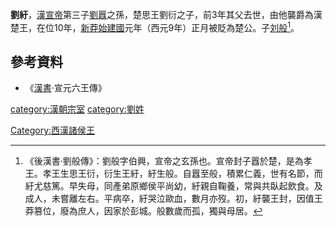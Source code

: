 {{no footnotes|time=2016-02-28T05:15:11+00:00}}
'''劉紆'''，[[漢宣帝|漢宣帝]]第三子[[劉囂|劉囂]]之孫，楚思王劉衍之子，前3年其父去世，由他襲爵為漢楚王，在位10年，[[新莽|新莽]][[始建國|始建國]]元年（西元9年）正月被貶為楚公。子[[刘般|刘般]]<ref>《後漢書·劉般傳》：劉般字伯興，宣帝之玄孫也。宣帝封子囂於楚，是為孝王。孝王生思王衍，衍生王紆，紆生般。自囂至般，積累仁義，世有名節，而紆尤慈篤。早失母，同產弟原鄉侯平尚幼，紆親自鞠養，常與共臥起飲食。及成人，未嘗離左右。平病卒，紆哭泣歐血，數月亦歿。初，紆襲王封，因值王莽篡位，廢為庶人，因家於彭城。般數歲而孤，獨與母居。</ref>。

==參考資料==
*《[[漢書|漢書]]·宣元六王傳》

{{start box}}
{{s-hou|楚王世系|前？年|？月？日|？年|？月？日|漢宣帝世系}}
{{s-roy}}
{{s-before|父：楚思王[[劉衍_(楚王)|劉衍]]}}
{{s-title|楚王劉紆|前2年—8年}}
{{s-after|無}}
{{end box}}
{{西漢諸侯王}}
[[Category:西漢諸侯王|Category:西漢諸侯王]]
[[category:漢朝宗室|category:漢朝宗室]]
[[category:劉姓|category:劉姓]]